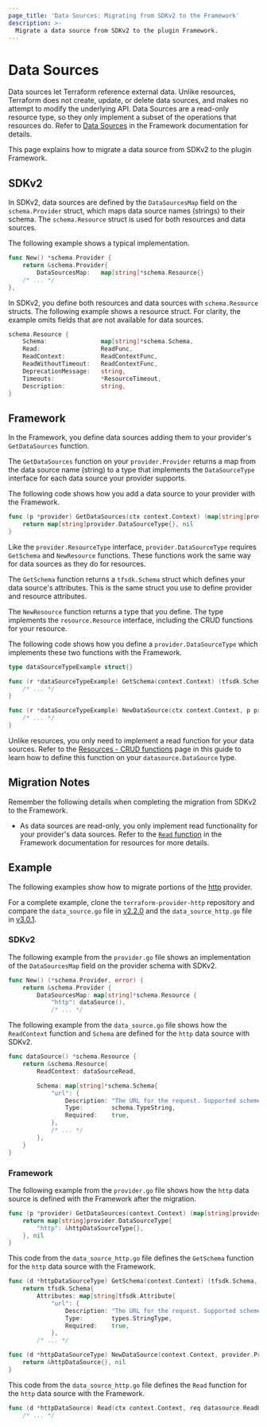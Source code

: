 ```yaml
---
page_title: 'Data Sources: Migrating from SDKv2 to the Framework'
description: >-
  Migrate a data source from SDKv2 to the plugin Framework.
---
```


# Data Sources

Data sources let Terraform reference external data. Unlike resources, Terraform does not create, update, or delete
data sources, and makes no attempt to modify the underlying API. Data Sources are a read-only resource type, so they
only implement a subset of the operations that resources do. Refer to [Data Sources](/plugin/framework/data-sources)
in the Framework documentation for details.

This page explains how to migrate a data source from SDKv2 to the plugin Framework.

## SDKv2

In SDKv2, data sources are defined by the `DataSourcesMap` field on the `schema.Provider` struct, which maps data source
names (strings) to their schema. The `schema.Resource` struct is used for both resources and data sources.

The following example shows a typical implementation.

```go
func New() *schema.Provider {
    return &schema.Provider{
        DataSourcesMap:   map[string]*schema.Resource{}
    /* ... */
},
```

In SDKv2, you define both resources and data sources with `schema.Resource` structs. The following example shows a
resource struct. For clarity, the example omits fields that are not available for data sources.

```go
schema.Resource {
    Schema:               map[string]*schema.Schema,
    Read:                 ReadFunc,
    ReadContext:          ReadContextFunc,
    ReadWithoutTimeout:   ReadContextFunc,
    DeprecationMessage:   string,
    Timeouts:             *ResourceTimeout,
    Description:          string,
}
```

## Framework

In the Framework, you define data sources adding them to your provider's `GetDataSources` function.

The `GetDataSources` function on your `provider.Provider` returns a map from the data source name (string) to a type
that implements the `DataSourceType` interface for each data source your provider supports.

The following code shows how you add a data source to your provider with the Framework.

```go
func (p *provider) GetDataSources(ctx context.Context) (map[string]provider.DataSourceType, diag.Diagnostics) {
    return map[string]provider.DataSourceType{}, nil
}
```

Like the `provider.ResourceType` interface, `provider.DataSourceType` requires `GetSchema` and `NewResource` functions.
These functions work the same way for data sources as they do for resources.

The `GetSchema` function returns a `tfsdk.Schema` struct which defines your data source's attributes. This is the same
struct you use to define provider and resource attributes.

The `NewResource` function returns a type that you define. The type implements the `resource.Resource` interface,
including the CRUD functions for your resource.

The following code shows how you define a `provider.DataSourceType` which implements these two functions with the
Framework.

```go
type dataSourceTypeExample struct{}

func (r *dataSourceTypeExample) GetSchema(context.Context) (tfsdk.Schema, diag.Diagnostics) {
    /* ... */
}

func (r *dataSourceTypeExample) NewDataSource(ctx context.Context, p provider.Provider) (datasource.DataSource, diag.Diagnostics) {
    /* ... */
}
```

Unlike resources, you only need to implement a read function for your data sources. Refer to the
[Resources - CRUD functions](/plugin/framework/migrating/resources/crud) page in this guide to learn how to define this
function on your `datasource.DataSource` type.

## Migration Notes

Remember the following details when completing the migration from SDKv2 to the Framework.

- As data sources are read-only, you only implement read functionality for your provider's data sources. Refer to the
[`Read` function](/plugin/framework/resources#read) in the Framework documentation for resources for more details.

## Example

The following examples show how to migrate portions of the [http](https://github.com/hashicorp/terraform-provider-http)
provider.

For a complete example, clone the
`terraform-provider-http` repository and compare the `data_source.go` file in
[v2.2.0](https://github.com/hashicorp/terraform-provider-http/blob/v2.2.0/internal/provider/data_source.go)
and the `data_source_http.go` file in
[v3.0.1](https://github.com/hashicorp/terraform-provider-http/blob/v3.0.1/internal/provider/data_source_http.go).

### SDKv2

The following example from the `provider.go` file shows an implementation of the `DataSourcesMap` field on the provider
schema with SDKv2.

```go
func New() (*schema.Provider, error) {
    return &schema.Provider {
        DataSourcesMap: map[string]*schema.Resource {
            "http": dataSource(),
            /* ... */
```

The following example from the `data_source.go` file shows how the `ReadContext` function and `Schema` are defined for
the `http` data source with SDKv2.

```go
func dataSource() *schema.Resource {
    return &schema.Resource{
        ReadContext: dataSourceRead,

        Schema: map[string]*schema.Schema{
            "url": {
                Description: "The URL for the request. Supported schemes are `http` and `https`.",
                Type:        schema.TypeString,
                Required:    true,
            },
            /* ... */
        },
    }
}
```

### Framework

The following example from the `provider.go` file shows how the `http` data source is defined with the Framework after
the migration.

```go
func (p *provider) GetDataSources(context.Context) (map[string]provider.DataSourceType, diag.Diagnostics) {
    return map[string]provider.DataSourceType{
        "http": &httpDataSourceType{},
    }, nil
}
```

This code from the `data_source_http.go` file defines the `GetSchema` function for the `http` data source with the
Framework.

```go
func (d *httpDataSourceType) GetSchema(context.Context) (tfsdk.Schema, diag.Diagnostics) {
    return tfsdk.Schema{
        Attributes: map[string]tfsdk.Attribute{
            "url": {
                Description: "The URL for the request. Supported schemes are `http` and `https`.",
                Type:        types.StringType,
                Required:    true,
            },
        /* ... */

func (d *httpDataSourceType) NewDataSource(context.Context, provider.Provider) (datasource.DataSource, diag.Diagnostics) {
    return &httpDataSource{}, nil
}
```

This code from the `data_source_http.go` file defines the `Read` function for the `http` data source with the Framework.

```go
func (d *httpDataSource) Read(ctx context.Context, req datasource.ReadRequest, resp *datasource.ReadResponse) {
    /* ... */
```
